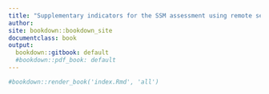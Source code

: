 ```yaml
---
title: "Supplementary indicators for the SSM assessment using remote sensing"
author:
site: bookdown::bookdown_site
documentclass: book
output:
  bookdown::gitbook: default
  #bookdown::pdf_book: default
---
```


```r

#bookdown::render_book('index.Rmd', 'all')
```


